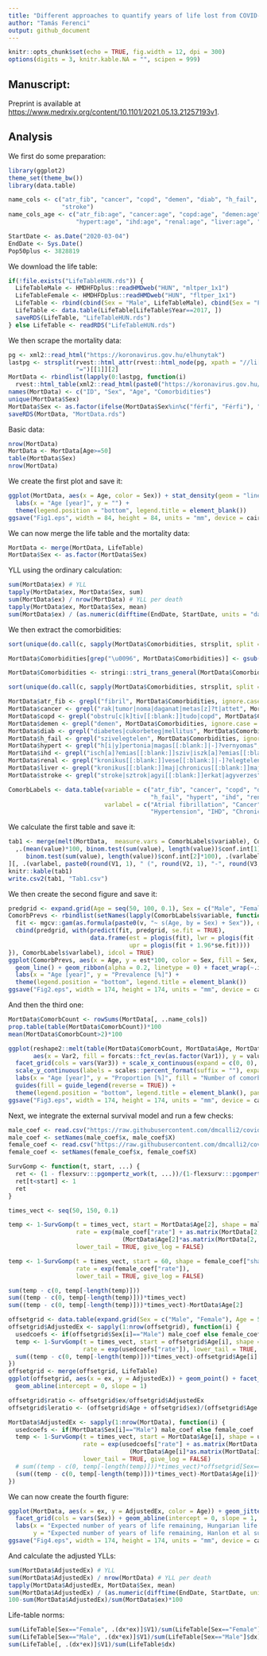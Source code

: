 ```yaml
---
title: "Different approaches to quantify years of life lost from COVID-19"
author: "Tamás Ferenci"
output: github_document
---
```


```r
knitr::opts_chunk$set(echo = TRUE, fig.width = 12, dpi = 300)
options(digits = 3, knitr.kable.NA = "", scipen = 999)
```

## Manuscript:

Preprint is available at [https://www.medrxiv.org/content/10.1101/2021.05.13.21257193v1](https://www.medrxiv.org/content/10.1101/2021.05.13.21257193v1).

## Analysis

We first do some preparation:

```r
library(ggplot2)
theme_set(theme_bw())
library(data.table)

name_cols <- c("atr_fib", "cancer", "copd", "demen", "diab", "h_fail", "hypert", "ihd", "renal", "liver",
               "stroke")
name_cols_age <- c("atr_fib:age", "cancer:age", "copd:age", "demen:age", "diab:age", "h_fail:age", 
                   "hypert:age", "ihd:age", "renal:age", "liver:age", "stroke:age")

StartDate <- as.Date("2020-03-04")
EndDate <- Sys.Date()
Pop50plus <- 3828819
```

We download the life table:

```r
if(!file.exists("LifeTableHUN.rds")) {
  LifeTableMale <- HMDHFDplus::readHMDweb("HUN", "mltper_1x1")
  LifeTableFemale <- HMDHFDplus::readHMDweb("HUN", "fltper_1x1")
  LifeTable <- rbind(cbind(Sex = "Male", LifeTableMale), cbind(Sex = "Female", LifeTableFemale))
  LifeTable <- data.table(LifeTable[LifeTable$Year==2017, ])
  saveRDS(LifeTable, "LifeTableHUN.rds")
} else LifeTable <- readRDS("LifeTableHUN.rds")
```

We then scrape the mortality data:

```r
pg <- xml2::read_html("https://koronavirus.gov.hu/elhunytak")
lastpg <- strsplit(rvest::html_attr(rvest::html_node(pg, xpath = "//li[@class='pager-last']/a"), "href"),
                   "=")[[1]][2]
MortData <- rbindlist(lapply(0:lastpg, function(i)
  rvest::html_table(xml2::read_html(paste0("https://koronavirus.gov.hu/elhunytak?page=", i)))[[1]]))
names(MortData) <- c("ID", "Sex", "Age", "Comorbidities")
unique(MortData$Sex)
MortData$Sex <- as.factor(ifelse(MortData$Sex%in%c("férfi", "Férfi"), "Male", "Female"))
saveRDS(MortData, "MortData.rds")
```

Basic data:

```r
nrow(MortData)
MortData <- MortData[Age>=50]
table(MortData$Sex)
nrow(MortData)
```

We create the first plot and save it:

```r
ggplot(MortData, aes(x = Age, color = Sex)) + stat_density(geom = "line", position = "identity") +
  labs(x = "Age [year]", y = "") +
  theme(legend.position = "bottom", legend.title = element_blank())
ggsave("Fig1.eps", width = 84, height = 84, units = "mm", device = cairo_ps)
```

We can now merge the life table and the mortality data:

```r
MortData <- merge(MortData, LifeTable)
MortData$Sex <- as.factor(MortData$Sex)
```


YLL using the ordinary calculation:

```r
sum(MortData$ex) # YLL
tapply(MortData$ex, MortData$Sex, sum)
sum(MortData$ex) / nrow(MortData) # YLL per death
tapply(MortData$ex, MortData$Sex, mean)
sum(MortData$ex) / (as.numeric(difftime(EndDate, StartDate, units = "days"))/365.24 * Pop50plus) # YLL per person-year

```

We then extract the comorbidities:

```r
sort(unique(do.call(c, sapply(MortData$Comorbidities, strsplit, split = ""))))

MortData$Comorbidities[grep("\u0096", MortData$Comorbidities)] <- gsub("\u0096", "", MortData$Comorbidities[grep("\u0096", MortData$Comorbidities)])

MortData$Comorbidities <- stringi::stri_trans_general(MortData$Comorbidities, "Latin-ASCII")

sort(unique(do.call(c, sapply(MortData$Comorbidities, strsplit, split = ""))))

MortData$atr_fib <- grepl("fibril", MortData$Comorbidities, ignore.case = TRUE)
MortData$cancer <- grepl("rak|tumor|noma|daganat|metas[z]?t|attet", MortData$Comorbidities, ignore.case = TRUE)
MortData$copd <- grepl("obstru[c|k]tiv[[:blank:]]tudo|copd", MortData$Comorbidities, ignore.case = TRUE)
MortData$demen <- grepl("demen", MortData$Comorbidities, ignore.case = TRUE)
MortData$diab <- grepl("diabetes|cukorbeteg|mellitus", MortData$Comorbidities, ignore.case = TRUE)|grepl("DM|IDDM|T1DM|T2DM", MortData$Comorbidities, ignore.case = FALSE)
MortData$h_fail <- grepl("szivelegtelen", MortData$Comorbidities, ignore.case = TRUE)
MortData$hypert <- grepl("h[i|y]pertonia|magas[[:blank:]|-]?vernyomas", MortData$Comorbidities, ignore.case = TRUE)
MortData$ihd <- grepl("isch[a]?emias[[:blank:]]sziv|iszk[a]?emias[[:blank:]]sziv|angina|infar[k|c]tus", MortData$Comorbidities, ignore.case = TRUE)|grepl("IHD|CAD|CHD|AMI", MortData$Comorbidities, ignore.case = FALSE)
MortData$renal <- grepl("kronikus[[:blank:]]vese[[:blank:]|-]?elegtelen|chronicus[[:blank:]]vese[[:blank:]|-]?elegtelen", MortData$Comorbidities, ignore.case = TRUE)
MortData$liver <- grepl("kronikus[[:blank:]]maj|chronicus[[:blank:]]maj|majzsugor|majelegtelen|cirr|kronikus[[:blank:]]hepa|chronicus[[:blank:]]hepa|majmegna|alkoholos[[:blank:]]maj", MortData$Comorbidities, ignore.case = TRUE)
MortData$stroke <- grepl("stroke|sztrok|agyi[[:blank:]]erkat|agyverzes", MortData$Comorbidities, ignore.case = TRUE)

ComorbLabels <- data.table(variable = c("atr_fib", "cancer", "copd", "demen", "diab",
                                        "h_fail", "hypert", "ihd", "renal", "liver", "stroke"),
                           varlabel = c("Atrial fibrillation", "Cancer", "COPD", "Dementia", "Diabetes", "Heart failure",
                                        "Hypertension", "IHD", "Chronic renal failure", "Chronic liver disease", "Stroke"))
```

We calculate the first table and save it:

```r
tab1 <- merge(melt(MortData,  measure.vars = ComorbLabels$variable), ComorbLabels)[
  ,.(mean(value)*100, binom.test(sum(value), length(value))$conf.int[1]*100,
     binom.test(sum(value), length(value))$conf.int[2]*100), .(varlabel)
][, .(varlabel, paste0(round(V1, 1), " (", round(V2, 1), "-", round(V3, 1), ")"))]
knitr::kable(tab1)
write.csv2(tab1, "Tab1.csv")
```

We then create the second figure and save it:

```r
predgrid <- expand.grid(Age = seq(50, 100, 0.1), Sex = c("Male", "Female"))
ComorbPrevs <- rbindlist(setNames(lapply(ComorbLabels$variable, function(v) {
  fit <- mgcv::gam(as.formula(paste0(v, "~ s(Age, by = Sex) + Sex")), data = MortData, family = binomial)
  cbind(predgrid, with(predict(fit, predgrid, se.fit = TRUE),
                       data.frame(est = plogis(fit), lwr = plogis(fit - 1.96*se.fit),
                                  upr = plogis(fit + 1.96*se.fit))))
}), ComorbLabels$varlabel), idcol = TRUE)
ggplot(ComorbPrevs, aes(x = Age, y = est*100, color = Sex, fill = Sex, ymin = lwr*100, ymax = upr*100)) +
  geom_line() + geom_ribbon(alpha = 0.2, linetype = 0) + facet_wrap(~.id) +
  labs(x = "Age [year]", y = "Prevalence [%]") +
  theme(legend.position = "bottom", legend.title = element_blank())
ggsave("Fig2.eps", width = 174, height = 174, units = "mm", device = cairo_ps)
```

And then the third one:

```r
MortData$ComorbCount <- rowSums(MortData[, ..name_cols])
prop.table(table(MortData$ComorbCount))*100
mean(MortData$ComorbCount>2)*100

ggplot(reshape2::melt(table(MortData$ComorbCount, MortData$Age, MortData$Sex)),
       aes(x = Var2, fill = forcats::fct_rev(as.factor(Var1)), y = value)) + geom_area(position = "fill", alpha = 0.7) +
  facet_grid(cols = vars(Var3)) + scale_x_continuous(expand = c(0, 0), limits = c(50, 90)) +
  scale_y_continuous(labels = scales::percent_format(suffix = ""), expand = c(0, 0)) + 
  labs(x = "Age [year]", y = "Proportion [%]", fill = "Number of comorbidities") +
  guides(fill = guide_legend(reverse = TRUE)) +
  theme(legend.position = "bottom", legend.title = element_blank(), panel.spacing = unit(1, "lines"))
ggsave("Fig3.eps", width = 174, height = 174, units = "mm", device = cairo_ps)
```

Next, we integrate the external survival model and run a few checks:

```r
male_coef <- read.csv("https://raw.githubusercontent.com/dmcalli2/covid19_yll_final/master/Data/sail_outputs/male_coef.csv")
male_coef <- setNames(male_coef$x, male_coef$X)
female_coef <- read.csv("https://raw.githubusercontent.com/dmcalli2/covid19_yll_final/master/Data/sail_outputs/female_coef.csv")
female_coef <- setNames(female_coef$x, female_coef$X)

SurvGomp <- function(t, start, ...) {
  ret <- (1 - flexsurv:::pgompertz_work(t, ...))/(1-flexsurv:::pgompertz_work(start, ...))
  ret[t<start] <- 1
  ret
}

times_vect <- seq(50, 150, 0.1)

temp <- 1-SurvGomp(t = times_vect, start = MortData$Age[2], shape = male_coef["shape"],
                   rate = exp(male_coef["rate"] + as.matrix(MortData[2, ..name_cols])%*%male_coef[name_cols] +
                                (MortData$Age[2]*as.matrix(MortData[2, ..name_cols]))%*%male_coef[name_cols_age]),
                   lower_tail = TRUE, give_log = FALSE)

temp <- 1-SurvGomp(t = times_vect, start = 60, shape = female_coef["shape"],
                   rate = exp(female_coef["rate"]),
                   lower_tail = TRUE, give_log = FALSE)

sum(temp - c(0, temp[-length(temp)]))
sum((temp - c(0, temp[-length(temp)]))*times_vect)
sum((temp - c(0, temp[-length(temp)]))*times_vect)-MortData$Age[2]

offsetgrid <- data.table(expand.grid(Sex = c("Male", "Female"), Age = 50:110))
offsetgrid$AdjustedEx <- sapply(1:nrow(offsetgrid), function(i) {
  usedcoefs <- if(offsetgrid$Sex[i]=="Male") male_coef else female_coef
  temp <- 1-SurvGomp(t = times_vect, start = offsetgrid$Age[i], shape = usedcoefs["shape"],
                     rate = exp(usedcoefs["rate"]), lower_tail = TRUE, give_log = FALSE)
  sum((temp - c(0, temp[-length(temp)]))*times_vect)-offsetgrid$Age[i]
})
offsetgrid <- merge(offsetgrid, LifeTable)
ggplot(offsetgrid, aes(x = ex, y = AdjustedEx)) + geom_point() + facet_grid(cols = vars(Sex)) +
  geom_abline(intercept = 0, slope = 1)

offsetgrid$ratio <- offsetgrid$ex/offsetgrid$AdjustedEx
offsetgrid$leratio <- (offsetgrid$Age + offsetgrid$ex)/(offsetgrid$Age + offsetgrid$AdjustedEx)

MortData$AdjustedEx <- sapply(1:nrow(MortData), function(i) {
  usedcoefs <- if(MortData$Sex[i]=="Male") male_coef else female_coef
  temp <- 1-SurvGomp(t = times_vect, start = MortData$Age[i], shape = usedcoefs["shape"],
                     rate = exp(usedcoefs["rate"] + as.matrix(MortData[i, ..name_cols])%*%usedcoefs[name_cols] +
                                  (MortData$Age[i]*as.matrix(MortData[i, ..name_cols]))%*%usedcoefs[name_cols_age]),
                     lower_tail = TRUE, give_log = FALSE)
  # sum((temp - c(0, temp[-length(temp)]))*times_vect)*offsetgrid[Sex==MortData$Sex[i]&Age==MortData$Age[i]]$leratio-MortData$Age[i]
  (sum((temp - c(0, temp[-length(temp)]))*times_vect)-MortData$Age[i])*offsetgrid[Sex==MortData$Sex[i]&Age==MortData$Age[i]]$ratio
})

```

We can now create the fourth figure:

```r
ggplot(MortData, aes(x = ex, y = AdjustedEx, color = Age)) + geom_jitter(size = 0.1, width = 1, height = 1) +
  facet_grid(cols = vars(Sex)) + geom_abline(intercept = 0, slope = 1, color = "red") +
  labs(x = "Expected number of years of life remaining, Hungarian life table [year]",
       y = "Expected number of years of life remaining, Hanlon et al survival model [year]")
ggsave("Fig4.eps", width = 174, height = 174, units = "mm", device = cairo_ps)
```

And calculate the adjusted YLLs:

```r
sum(MortData$AdjustedEx) # YLL
sum(MortData$AdjustedEx) / nrow(MortData) # YLL per death
tapply(MortData$AdjustedEx, MortData$Sex, mean)
sum(MortData$AdjustedEx) / (as.numeric(difftime(EndDate, StartDate, units = "days"))/365.24 * Pop50plus) # YLL per person-year
100-sum(MortData$AdjustedEx)/sum(MortData$ex)*100
```

Life-table norms:

```r
sum(LifeTable[Sex=="Female", .(dx*ex)]$V1)/sum(LifeTable[Sex=="Female"]$dx)
sum(LifeTable[Sex=="Male", .(dx*ex)]$V1)/sum(LifeTable[Sex=="Male"]$dx)
sum(LifeTable[, .(dx*ex)]$V1)/sum(LifeTable$dx)
```
